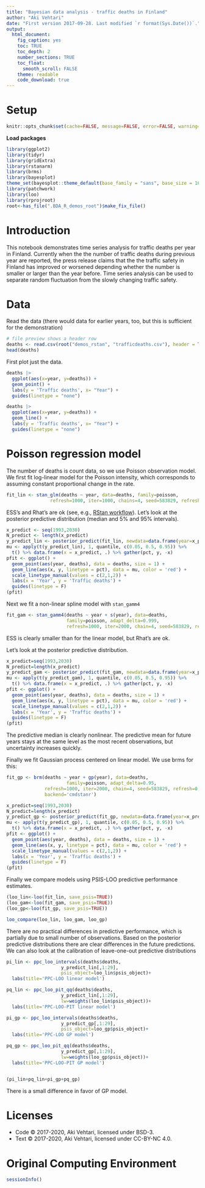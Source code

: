 ```yaml
---
title: "Bayesian data analysis - traffic deaths in Finland"
author: "Aki Vehtari"
date: "First version 2017-09-28. Last modified `r format(Sys.Date())`."
output:
  html_document:
    fig_caption: yes
    toc: TRUE
    toc_depth: 2
    number_sections: TRUE
    toc_float:
      smooth_scroll: FALSE
    theme: readable
    code_download: true
---
```

# Setup  {.unnumbered}

```r
knitr::opts_chunk$set(cache=FALSE, message=FALSE, error=FALSE, warning=TRUE, out.width='95%')
```

**Load packages**

```r
library(ggplot2)
library(tidyr)
library(gridExtra)
library(rstanarm)
library(brms)
library(bayesplot)
theme_set(bayesplot::theme_default(base_family = "sans", base_size = 16))
library(patchwork)
library(loo)
library(rprojroot)
root<-has_file(".BDA_R_demos_root")$make_fix_file()
```

# Introduction

This notebook demonstrates time series analysis for traffic deaths per
year in Finland. Currently when the the number of traffic deaths
during previous year are reported, the press release claims that the
the traffic safety in Finland has improved or worsened depending
whether the number is smaller or larger than the year before. Time
series analysis can be used to separate random fluctuation from the
slowly changing traffic safety.

# Data

Read the data (there would data for earlier years, too, but this is
sufficient for the demonstration)

```r
# file preview shows a header row
deaths <- read.csv(root("demos_rstan", "trafficdeaths.csv"), header = TRUE)
head(deaths)
```

First plot just the data.

```r
deaths |>
  ggplot(aes(x=year, y=deaths)) +
  geom_point() +
  labs(y = 'Traffic deaths', x= "Year") +
  guides(linetype = "none")

deaths |>
  ggplot(aes(x=year, y=deaths)) +
  geom_line() +
  labs(y = 'Traffic deaths', x= "Year") +
  guides(linetype = "none")
```

# Poisson regression model

The number of deaths is count data, so we use Poisson observation
model.  We first fit log-linear model for the Poisson intensity, which
corresponds to assuming constant proportional change in the rate.

```r
fit_lin <- stan_glm(deaths ~ year, data=deaths, family=poisson,
 	            refresh=1000, iter=1000, chains=4, seed=583829, refresh=0)

```

ESS's and Rhat's are ok (see, e.g., [RStan
workflow](http://mc-stan.org/users/documentation/case-studies/rstan_workflow.html)). Let's
look at the posterior predictive distribution (median and 5% and 95%
intervals).

```r
x_predict <- seq(1993,2030)
N_predict <- length(x_predict)
y_predict_lin <- posterior_predict(fit_lin, newdata=data.frame(year=x_predict))
mu <- apply(t(y_predict_lin), 1, quantile, c(0.05, 0.5, 0.95)) %>%
  t() %>% data.frame(x = x_predict, .) %>% gather(pct, y, -x)
pfit <- ggplot() +
  geom_point(aes(year, deaths), data = deaths, size = 1) +
  geom_line(aes(x, y, linetype = pct), data = mu, color = 'red') +
  scale_linetype_manual(values = c(2,1,2)) +
  labs(x = 'Year', y = 'Traffic deaths') +
  guides(linetype = F)
(pfit)
```

Next we fit a non-linear spline model with `stan_gamm4`

```r
fit_gam <- stan_gamm4(deaths ~ year + s(year), data=deaths,
                      family=poisson, adapt_delta=0.999, 
                      refresh=1000, iter=2000, chain=4, seed=583829, refresh=0)
```

ESS is clearly smaller than for the linear model, but Rhat's are ok.

Let's look at the posterior predictive distribution.

```r
x_predict=seq(1993,2030)
N_predict=length(x_predict)
y_predict_gam <- posterior_predict(fit_gam, newdata=data.frame(year=x_predict))
mu <- apply(t(y_predict_gam), 1, quantile, c(0.05, 0.5, 0.95)) %>%
  t() %>% data.frame(x = x_predict, .) %>% gather(pct, y, -x)
pfit <- ggplot() +
  geom_point(aes(year, deaths), data = deaths, size = 1) +
  geom_line(aes(x, y, linetype = pct), data = mu, color = 'red') +
  scale_linetype_manual(values = c(2,1,2)) +
  labs(x = 'Year', y = 'Traffic deaths') +
  guides(linetype = F)
(pfit)
```

The predictive median is clearly nonlinear. The predictive mean for
future years stays at the same level as the most recent observations,
but uncertainty increases quickly.

Finally we fit Gaussian process centered on linear model. We use
brms for this:

```r
fit_gp <- brm(deaths ~ year + gp(year), data=deaths,
                      family=poisson, adapt_delta=0.95, 
              refresh=1000, iter=2000, chain=4, seed=583829, refresh=0,
              backend='cmdstanr')

x_predict=seq(1993,2030)
N_predict=length(x_predict)
y_predict_gp <- posterior_predict(fit_gp, newdata=data.frame(year=x_predict))
mu <- apply(t(y_predict_gp), 1, quantile, c(0.05, 0.5, 0.95)) %>%
  t() %>% data.frame(x = x_predict, .) %>% gather(pct, y, -x)
pfit <- ggplot() +
  geom_point(aes(year, deaths), data = deaths, size = 1) +
  geom_line(aes(x, y, linetype = pct), data = mu, color = 'red') +
  scale_linetype_manual(values = c(2,1,2)) +
  labs(x = 'Year', y = 'Traffic deaths') +
  guides(linetype = F)
(pfit)
```

Finally we compare models using PSIS-LOO predictive performance estimates.

```r
(loo_lin<-loo(fit_lin, save_psis=TRUE))
(loo_gam<-loo(fit_gam, save_psis=TRUE))
(loo_gp<-loo(fit_gp, save_psis=TRUE))

loo_compare(loo_lin, loo_gam, loo_gp)
```

There are no practical differences in predictive performance, which is
partially due to small number of observations. Based on the posterior
predictive distributions there are clear differences in the future
predictions.
We can also look at the calibration of leave-one-out predictive
distributions

```r
pi_lin <- ppc_loo_intervals(deaths$deaths,
                    y_predict_lin[,1:29],
                    psis_object=loo_lin$psis_object)+
  labs(title='PPC-LOO linear model')

pq_lin <- ppc_loo_pit_qq(deaths$deaths,
                    y_predict_lin[,1:29],
                    lw=weights(loo_lin$psis_object))+
  labs(title='PPC-LOO-PIT linear model')

pi_gp <- ppc_loo_intervals(deaths$deaths,
                    y_predict_gp[,1:29],
                    psis_object=loo_gp$psis_object)+
  labs(title='PPC-LOO GP model')

pq_gp <- ppc_loo_pit_qq(deaths$deaths,
                    y_predict_gp[,1:29],
                    lw=weights(loo_gp$psis_object))+
  labs(title='PPC-LOO-PIT GP model')


(pi_lin+pq_lin+pi_gp+pq_gp)
```

There is a small difference in favor of GP model.
<br />

# Licenses {.unnumbered}

* Code &copy; 2017-2020, Aki Vehtari, licensed under BSD-3.
* Text &copy; 2017-2020, Aki Vehtari, licensed under CC-BY-NC 4.0.

# Original Computing Environment {.unnumbered}

```r
sessionInfo()
```

<br />
